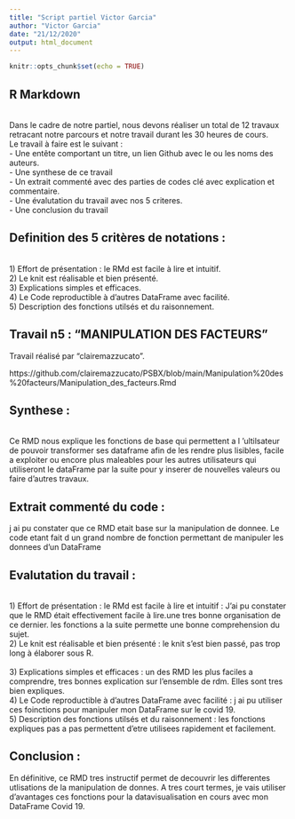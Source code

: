 ---
title: "Script partiel Victor Garcia"
author: "Victor Garcia"
date: "21/12/2020"
output: html_document
---

```{r setup, include=FALSE}
knitr::opts_chunk$set(echo = TRUE)
```

## R Markdown

<br> Dans le cadre de notre partiel, nous devons réaliser un total de 12 travaux retracant notre parcours et notre travail durant les 30 heures de cours. 
<br>    Le travail à faire est le suivant : 
<br>    - Une entête comportant un titre, un lien Github avec le ou les noms des auteurs.
<br>    - Une synthese de ce travail 
<br>    - Un extrait commenté avec des parties de codes clé avec explication et commentaire. 
<br>    - Une évalutation du travail avec nos 5 criteres. 
<br>    - Une conclusion du travail 

## Definition des 5 critères de notations : 
<br> 1) Effort de présentation : le RMd est facile à lire et intuitif. 
<br> 2) Le knit est réalisable et bien présenté.
<br> 3) Explications simples et efficaces.
<br> 4) Le Code reproductible à d'autres DataFrame avec facilité. 
<br> 5) Description des fonctions utilsés et du raisonnement. 

## Travail n5   : "MANIPULATION DES FACTEURS "

Travail réalisé par "clairemazzucato". 

https://github.com/clairemazzucato/PSBX/blob/main/Manipulation%20des%20facteurs/Manipulation_des_facteurs.Rmd


## Synthese : 

<br> Ce RMD nous explique les fonctions de base qui permettent a l 'ultilsateur de pouvoir transformer ses dataframe afin de les rendre plus lisibles, facile a exploiter ou encore plus maleables pour les autres utilisateurs qui utiliseront le dataFrame par la suite pour y inserer de nouvelles valeurs ou faire d'autres travaux. 

## Extrait commenté du code :

j ai pu constater que ce RMD etait base sur la manipulation de donnee. Le code etant fait d un grand nombre de fonction permettant de manipuler les donnees d'un DataFrame



## Evalutation du travail : 



<br> 1) Effort de présentation : le RMd est facile à lire et intuitif : J'ai pu constater que le RMD était effectivement facile à lire.une tres bonne organisation de ce dernier. les fonctions a la suite permette une bonne comprehension du sujet. 
<br> 2) Le knit est réalisable et bien présenté :  le knit s'est bien passé, pas trop long à élaborer sous R.  
<br> 3) Explications simples et efficaces : un des RMD les plus faciles a comprendre,  tres bonnes explication sur l'ensemble de rdm. Elles sont tres bien expliques. 
<br> 4) Le Code reproductible à d'autres DataFrame avec facilité : j ai pu utiliser ces foinctions pour manipuler mon DataFrame sur le covid 19. 
<br> 5) Description des fonctions utilsés et du raisonnement : les fonctions expliques pas a pas permettent d'etre utilisees rapidement et facilement. 



## Conclusion : 
En définitive, ce RMD tres instructif permet de decouvrir les differentes utlisations de la manipulation de donnes. A tres court termes, je vais utiliser d'avantages ces fonctions pour la datavisualisation en cours avec mon DataFrame Covid 19.  


